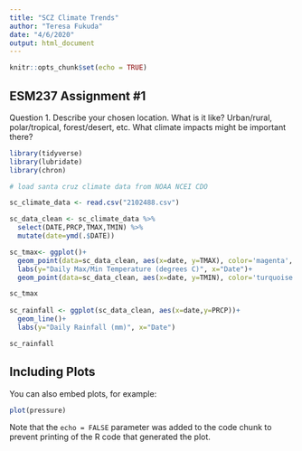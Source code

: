 ```yaml
---
title: "SCZ Climate Trends"
author: "Teresa Fukuda"
date: "4/6/2020"
output: html_document
---
```


```r
knitr::opts_chunk$set(echo = TRUE)
```

## ESM237 Assignment #1

Question 1. Describe your chosen location.
What is it like? Urban/rural, polar/tropical, forest/desert, etc.
What climate impacts might be important there?


```r

library(tidyverse)
library(lubridate)
library(chron)

# load santa cruz climate data from NOAA NCEI CDO

sc_climate_data <- read.csv("2102488.csv")


```

```r

sc_data_clean <- sc_climate_data %>% 
  select(DATE,PRCP,TMAX,TMIN) %>% 
  mutate(date=ymd(.$DATE))


```


```r

sc_tmax<- ggplot()+
  geom_point(data=sc_data_clean, aes(x=date, y=TMAX), color='magenta', alpha=0.2)+ 
  labs(y="Daily Max/Min Temperature (degrees C)", x="Date")+
  geom_point(data=sc_data_clean, aes(x=date, y=TMIN), color='turquoise', alpha=0.2)

sc_tmax
             
sc_rainfall <- ggplot(sc_data_clean, aes(x=date,y=PRCP))+
  geom_line()+ 
  labs(y="Daily Rainfall (mm)", x="Date")

sc_rainfall

```


## Including Plots

You can also embed plots, for example:

```r
plot(pressure)
```

Note that the `echo = FALSE` parameter was added to the code chunk to prevent printing of the R code that generated the plot.
